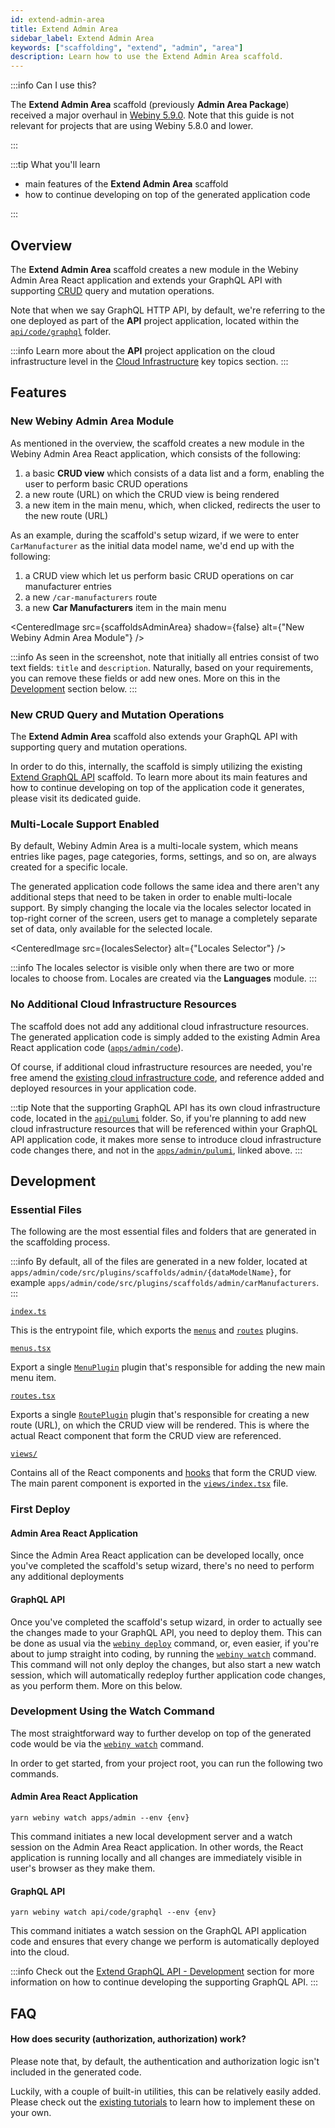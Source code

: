 ```yaml
---
id: extend-admin-area
title: Extend Admin Area
sidebar_label: Extend Admin Area
keywords: ["scaffolding", "extend", "admin", "area"]
description: Learn how to use the Extend Admin Area scaffold.
---
```



:::info Can I use this?

The **Extend Admin Area** scaffold (previously **Admin Area Package**) received a major overhaul in [Webiny 5.9.0](/docs/changelog/5.9.0). Note that this guide is not relevant for projects that are using Webiny 5.8.0 and lower.

:::

:::tip What you'll learn

- main features of the **Extend Admin Area** scaffold
- how to continue developing on top of the generated application code

:::

## Overview

The **Extend Admin Area** scaffold creates a new module in the Webiny Admin Area React application and extends your GraphQL API with
supporting [CRUD](https://en.wikipedia.org/wiki/Create,_read,_update_and_delete) query and mutation operations.

Note that when we say GraphQL HTTP API, by default, we're referring to the one deployed as part of the **API** project application, located within the [`api/code/graphql`](https://github.com/webiny/webiny-js/tree/v5.9.0/packages/cwp-template-aws/template/api/code/graphql) folder.

:::info
Learn more about the **API** project application on the cloud infrastructure level in the [Cloud Infrastructure](/docs/key-topics/cloud-infrastructure/api/introduction) key topics section.
:::

## Features

### New Webiny Admin Area Module

As mentioned in the overview, the scaffold creates a new module in the Webiny Admin Area React application, which consists of the following:

1. a basic **CRUD view** which consists of a data list and a form, enabling the user to perform basic CRUD operations
2. a new route (URL) on which the CRUD view is being rendered
3. a new item in the main menu, which, when clicked, redirects the user to the new route (URL)

As an example, during the scaffold's setup wizard, if we were to enter `CarManufacturer` as the initial data model name, we'd end up with the following:

1. a CRUD view which let us perform basic CRUD operations on car manufacturer entries
2. a new `/car-manufacturers` route
3. a new **Car Manufacturers** item in the main menu

<CenteredImage src={scaffoldsAdminArea} shadow={false} alt={"New Webiny Admin Area Module"} />

:::info
As seen in the screenshot, note that initially all entries consist of two text fields: `title` and `description`. Naturally, based on your requirements, you can remove these fields or add new ones. More on this in the [Development](/docs/how-to-guides/webiny-cli/scaffolding/extend-admin-area#development) section below.
:::

### New CRUD Query and Mutation Operations

The **Extend Admin Area** scaffold also extends your GraphQL API with supporting query and mutation operations.

In order to do this, internally, the scaffold is simply utilizing the existing [Extend GraphQL API](/docs/how-to-guides/webiny-cli/scaffolding/extend-admin-area) scaffold. To learn more about its main features and how to continue developing on top of the application code it generates, please visit its dedicated guide.

### Multi-Locale Support Enabled

By default, Webiny Admin Area is a multi-locale system, which means entries like pages, page categories, forms, settings, and so on, are always created for a specific locale.

The generated application code follows the same idea and there aren't any additional steps that need to be taken in order to enable multi-locale support. By simply changing the locale via the locales selector located in top-right corner of the screen, users get to manage a completely separate set of data, only available for the selected locale.

<CenteredImage src={localesSelector} alt={"Locales Selector"} />

:::info
The locales selector is visible only when there are two or more locales to choose from. Locales are created via the **Languages** module.
:::

### No Additional Cloud Infrastructure Resources

The scaffold does not add any additional cloud infrastructure resources. The generated application code is simply added to the existing Admin Area React application code ([`apps/admin/code`](https://github.com/webiny/webiny-js/tree/v5.9.0/packages/cwp-template-aws/template/apps/admin/code)).

Of course, if additional cloud infrastructure resources are needed, you're free amend the [existing cloud infrastructure code](https://github.com/webiny/webiny-js/tree/v5.9.0/packages/cwp-template-aws/template/apps/admin/pulumi), and reference added and deployed resources in your application code.

:::tip
Note that the supporting GraphQL API has its own cloud infrastructure code, located in the [`api/pulumi`](https://github.com/webiny/webiny-js/tree/v5.9.0/packages/cwp-template-aws/template/api/pulumi) folder. So, if you're planning to add new cloud infrastructure resources that will be referenced within your GraphQL API application code, it makes more sense to introduce cloud infrastructure code changes there, and not in the [`apps/admin/pulumi`](https://github.com/webiny/webiny-js/tree/v5.9.0/packages/cwp-template-aws/template/apps/admin/pulumi), linked above.
:::

## Development

### Essential Files

The following are the most essential files and folders that are generated in the scaffolding process.

:::info
By default, all of the files are generated in a new folder, located at `apps/admin/code/src/plugins/scaffolds/admin/{dataModelName}`, for example `apps/admin/code/src/plugins/scaffolds/admin/carManufacturers`.
:::

[`index.ts`](https://github.com/webiny/webiny-js/blob/next/packages/cli-plugin-scaffold-admin-app-module/template/index.ts)

This is the entrypoint file, which exports the [`menus`](https://github.com/webiny/webiny-js/blob/next/packages/cli-plugin-scaffold-admin-app-module/template/index.ts#L1) and [`routes`](https://github.com/webiny/webiny-js/blob/next/packages/cli-plugin-scaffold-admin-app-module/template/index.ts#L2) plugins.

[`menus.tsx`](https://github.com/webiny/webiny-js/blob/next/packages/cli-plugin-scaffold-admin-app-module/template/menus.tsx)

Export a single [`MenuPlugin`](https://github.com/webiny/webiny-js/blob/9e490409f0367c596f9ee112ad57c265c74ff8d6/packages/api-page-builder/src/plugins/MenuPlugin.ts#L20) plugin that's responsible for adding the new main menu item.

[`routes.tsx`](https://github.com/webiny/webiny-js/blob/next/packages/cli-plugin-scaffold-admin-app-module/template/routes.tsx)

Exports a single [`RoutePlugin`](https://github.com/webiny/webiny-js/blob/9e490409f0367c596f9ee112ad57c265c74ff8d6/packages/app/src/plugins/RoutePlugin.tsx#L8) plugin that's responsible for creating a new route (URL), on which the CRUD view will be rendered. This is where the actual React component that form the CRUD view are referenced.

[`views/`](https://github.com/webiny/webiny-js/tree/v5.9.0/packages/cli-plugin-scaffold-admin-app-module/template/views)

Contains all of the React components and [hooks](https://github.com/webiny/webiny-js/tree/v5.9.0/packages/cli-plugin-scaffold-admin-app-module/template/views/hooks) that form the CRUD view. The main parent component is exported in the [`views/index.tsx`](https://github.com/webiny/webiny-js/blob/v5.9.0/packages/cli-plugin-scaffold-admin-app-module/template/views/index.tsx#L10) file.

### First Deploy

#### Admin Area React Application

Since the Admin Area React application can be developed locally, once you've completed the scaffold's setup wizard, there's no need to perform any additional deployments

#### GraphQL API

Once you've completed the scaffold's setup wizard, in order to actually see the changes made to your GraphQL API, you need to deploy them. This can be done as usual via the [`webiny deploy`](/docs/how-to-guides/deployment/deploy-your-project) command, or, even easier, if you're about to jump straight into coding, by running the [`webiny watch`](/docs/how-to-guides/webiny-cli/use-watch-command) command. This command will not only deploy the changes, but also start a new watch session, which will automatically redeploy further application code changes, as you perform them. More on this below.

### Development Using the Watch Command

The most straightforward way to further develop on top of the generated code would be via the [`webiny watch`](/docs/how-to-guides/webiny-cli/use-watch-command) command.

In order to get started, from your project root, you can run the following two commands.

#### Admin Area React Application

```
yarn webiny watch apps/admin --env {env}
```

This command initiates a new local development server and a watch session on the Admin Area React application. In other words, the React application is running locally and all changes are immediately visible in user's browser as they make them.

#### GraphQL API

```
yarn webiny watch api/code/graphql --env {env}
```

This command initiates a watch session on the GraphQL API application code and ensures that every change we perform is automatically deployed into the cloud.

:::info
Check out the [Extend GraphQL API - Development](/docs/how-to-guides/webiny-cli/scaffolding/extend-graphql-api#development) section for more information on how to continue developing the supporting GraphQL API.
:::

<!-- ### Adding New Fields -->

<!-- As mentioned in the overview, initially, all entries consist of two text fields: `title` and `description`. Naturally, based on your requirements, you can remove these fields or add new ones. -->

<!-- When in need to modify existing or add new fields, note that we need to perform changes in both the generated Admin Area module (CRUD view) and on the GraphQL API side. -->

<!-- #### Admin Area Module -->

<!-- New fields can be added in the generated [`Form`](https://github.com/webiny/webiny-js/blob/next/packages/cli-plugin-scaffold-admin-app-module/template/views/TargetDataModelsForm.tsx#L50-L82) component -->

<!-- To add new fields in the CRUD view's form, -->

## FAQ

#### How does security (authorization, authorization) work?

Please note that, by default, the authentication and authorization logic isn't included in the generated code.

Luckily, with a couple of built-in utilities, this can be relatively easily added. Please check out the [existing tutorials](/docs/tutorials/create-an-application/security/introduction) to learn how to implement these on your own.
